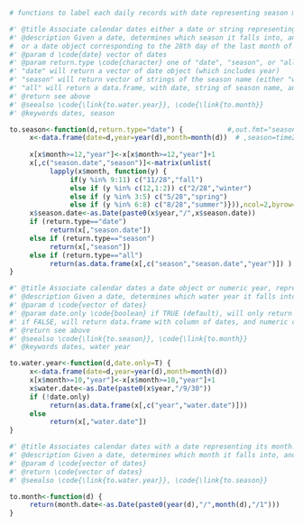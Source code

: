 ```r
# functions to label each daily records with date representing season month year
```

```r

#' @title Associate calendar dates either a date or string representing its season.
#' @description Given a date, determines which season it falls into, and assigns it either a string of the season name, 
#  or a date object corresponding to the 28th day of the last month of the season.
#' @param d \code{date} vector of dates
#' @param return.type \code{character} one of "date", "season", or "all".  
#' "date" will return a vector of date object (which includes year)
#' "season" will return vector of strings of the season name (either "winter", "spring", "summer", or "fall") (does not include year)
#' "all" will return a data.frame, with date, string of season name, and numeric of year
#' @return see above
#' @seealso \code{\link{to.water.year}}, \code{\link{to.month}}
#' @keywords dates, season

to.season<-function(d,return.type="date") {           #,out.fmt="seasons"
     x<-data.frame(date=d,year=year(d),month=month(d))  # ,season=time2season(d,out.fmt=out.fmt))  
     
     x[x$month>=12,"year"]<-x[x$month>=12,"year"]+1
     x[,c("season.date","season")]<-matrix(unlist(
          lapply(x$month, function(y) {
               if(y %in% 9:11) c("11/28","fall")
               else if (y %in% c(12,1:2)) c("2/28","winter")
               else if (y %in% 3:5) c("5/28","spring") 
               else if (y %in% 6:8) c("8/28","summer")})),ncol=2,byrow=T)
     x$season.date<-as.Date(paste0(x$year,"/",x$season.date))
     if (return.type=="date")
          return(x[,"season.date"])  
     else if (return.type=="season")
          return(x[,"season"])  
     else if (return.type=="all")
          return(as.data.frame(x[,c("season","season.date","year")]) )  
}
```

```r
#' @title Associate calendar dates a date object or numeric year, representing its water year.
#' @description Given a date, determines which water year it falls into, and assigns it either a date corresponding to the last calendar day of the water year, or a numeric representation of the year.
#' @param d \code{vector of dates}  
#' @param date.only \code{boolean} if TRUE (default), will only return vector of dates
#' if FALSE, will return data.frame with column of dates, and numeric column of water years
#' @return see above
#' @seealso \code{\link{to.season}}, \code{\link{to.month}}
#' @keywords dates, water year

to.water.year<-function(d,date.only=T) {
     x<-data.frame(date=d,year=year(d),month=month(d))
     x[x$month>=10,"year"]<-x[x$month>=10,"year"]+1
     x$water.date<-as.Date(paste0(x$year,"/9/30"))
     if (!date.only)
          return(as.data.frame(x[,c("year","water.date")]))
     else
          return(x[,"water.date"])
}
```

```r
#' @title Associates calendar dates with a date representing its month.
#' @description Given a date, determines which month it falls into, and assigns the date corresponding to the first calendar day of the month.  Yeah, this one is probably not necessary, but it's easier to have a function analogous to season and water.year assignment functions
#' @param d \code{vector of dates}
#' @return \code{vector of dates}
#' @seealso \code{\link{to.water.year}}, \code{\link{to.season}}

to.month<-function(d) {
     return(month.date<-as.Date(paste0(year(d),"/",month(d),"/1")))
}

```

